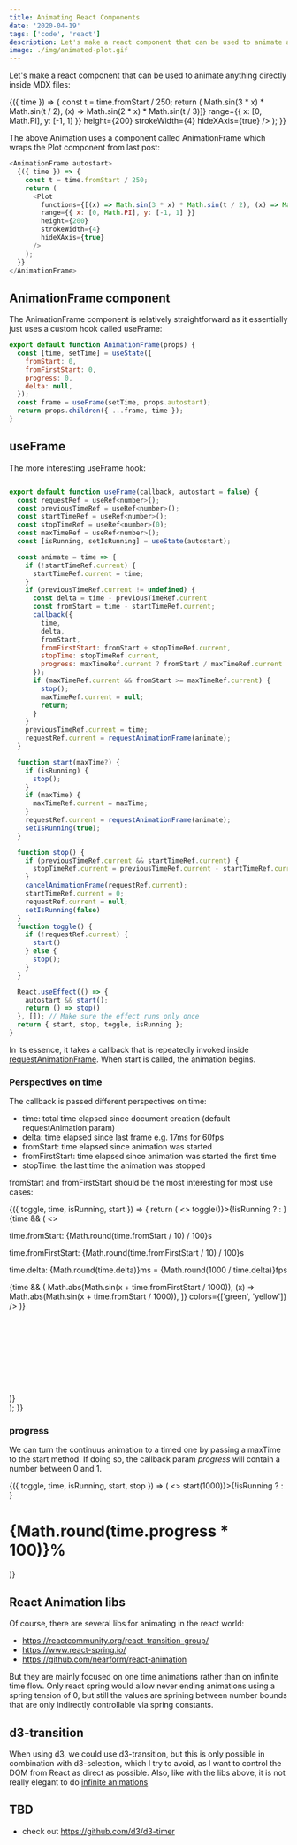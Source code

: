 ```yaml
---
title: Animating React Components
date: '2020-04-19'
tags: ['code', 'react']
description: Let's make a react component that can be used to animate anything.
image: ./img/animated-plot.gif
---
```



Let's make a react component that can be used to animate anything directly inside MDX files:

<AnimationFrame autostart>
  {({ time }) => {
    const t = time.fromStart / 250;
    return (
      <Plot
        functions={[(x) => Math.sin(3 * x) * Math.sin(t / 2), (x) => Math.sin(2 * x) * Math.sin(t / 3)]}
        range={{ x: [0, Math.PI], y: [-1, 1] }}
        height={200}
        strokeWidth={4}
        hideXAxis={true}
      />
    );
  }}
</AnimationFrame>

The above Animation uses a component called AnimationFrame which wraps the Plot component from last post:

```js
<AnimationFrame autostart>
  {({ time }) => {
    const t = time.fromStart / 250;
    return (
      <Plot
        functions={[(x) => Math.sin(3 * x) * Math.sin(t / 2), (x) => Math.sin(2 * x) * Math.sin(t / 3)]}
        range={{ x: [0, Math.PI], y: [-1, 1] }}
        height={200}
        strokeWidth={4}
        hideXAxis={true}
      />
    );
  }}
</AnimationFrame>
```

## AnimationFrame component

The AnimationFrame component is relatively straightforward as it essentially just uses a custom hook called useFrame:

```js
export default function AnimationFrame(props) {
  const [time, setTime] = useState({
    fromStart: 0,
    fromFirstStart: 0,
    progress: 0,
    delta: null,
  });
  const frame = useFrame(setTime, props.autostart);
  return props.children({ ...frame, time });
}
```

## useFrame

The more interesting useFrame hook:

```js

export default function useFrame(callback, autostart = false) {
  const requestRef = useRef<number>();
  const previousTimeRef = useRef<number>();
  const startTimeRef = useRef<number>();
  const stopTimeRef = useRef<number>(0);
  const maxTimeRef = useRef<number>();
  const [isRunning, setIsRunning] = useState(autostart);

  const animate = time => {
    if (!startTimeRef.current) {
      startTimeRef.current = time;
    }
    if (previousTimeRef.current != undefined) {
      const delta = time - previousTimeRef.current
      const fromStart = time - startTimeRef.current;
      callback({
        time,
        delta,
        fromStart,
        fromFirstStart: fromStart + stopTimeRef.current,
        stopTime: stopTimeRef.current,
        progress: maxTimeRef.current ? fromStart / maxTimeRef.current : 0
      });
      if (maxTimeRef.current && fromStart >= maxTimeRef.current) {
        stop();
        maxTimeRef.current = null;
        return;
      }
    }
    previousTimeRef.current = time;
    requestRef.current = requestAnimationFrame(animate);
  }

  function start(maxTime?) {
    if (isRunning) {
      stop();
    }
    if (maxTime) {
      maxTimeRef.current = maxTime;
    }
    requestRef.current = requestAnimationFrame(animate);
    setIsRunning(true);
  }

  function stop() {
    if (previousTimeRef.current && startTimeRef.current) {
      stopTimeRef.current = previousTimeRef.current - startTimeRef.current + stopTimeRef.current;
    }
    cancelAnimationFrame(requestRef.current);
    startTimeRef.current = 0;
    requestRef.current = null;
    setIsRunning(false)
  }
  function toggle() {
    if (!requestRef.current) {
      start()
    } else {
      stop();
    }
  }

  React.useEffect(() => {
    autostart && start();
    return () => stop()
  }, []); // Make sure the effect runs only once
  return { start, stop, toggle, isRunning };
}
```

In its essence, it takes a callback that is repeatedly invoked inside [requestAnimationFrame](https://developer.mozilla.org/en-US/docs/Web/API/window/requestAnimationFrame).
When start is called, the animation begins.

### Perspectives on time

The callback is passed different perspectives on time:

- time: total time elapsed since document creation (default requestAnimation param)
- delta: time elapsed since last frame e.g. 17ms for 60fps
- fromStart: time elapsed since animation was started
- fromFirstStart: time elapsed since animation was started the first time
- stopTime: the last time the animation was stopped

fromStart and fromFirstStart should be the most interesting for most use cases:

<AnimationFrame>
  {({ toggle, time, isRunning, start }) => {
    return (
      <>
        <Fab onClick={() => toggle()}>{!isRunning ? <PlayArrowIcon /> : <StopIcon />}</Fab>
        {time && (
          <>
            <p>
              time.fromStart: <span style={{ color: 'yellow' }}>{Math.round(time.fromStart / 10) / 100}s</span>
            </p>
            <p>
              time.fromFirstStart: <span style={{ color: 'green' }}>{Math.round(time.fromFirstStart / 10) / 100}s</span>
            </p>
            <p>
              time.delta: {Math.round(time.delta)}ms = {Math.round(1000 / time.delta)}fps
            </p>
            {time && (
              <Plot
                range={{ x: [0, Math.PI], y: [0, 1] }}
                height={330}
                functions={[
                  (x) => Math.abs(Math.sin(x + time.fromFirstStart / 1000)),
                  (x) => Math.abs(Math.sin(x + time.fromStart / 1000)),
                ]}
                colors={['green', 'yellow']}
              />
            )}
            <svg width={100} height={300}>
              <circle
                cy={300 - Math.abs(Math.sin(time.fromStart / 1000)) * (300 - 20) - 10}
                cx={40}
                r={10}
                fill={'yellow'}
              />
              <circle
                cy={300 - Math.abs(Math.sin(time.fromFirstStart / 1000)) * (300 - 20) - 10}
                cx={10}
                r={10}
                fill={'green'}
              />
            </svg>
          </>
        )}
        <br />
      </>
    );
  }}
</AnimationFrame>

### progress

We can turn the continuus animation to a timed one by passing a maxTime to the start method.
If doing so, the callback param _progress_ will contain a number between 0 and 1.

<AnimationFrame>
  {({ toggle, time, isRunning, start, stop }) => (
    <>
      <Fab onClick={() => start(1000)}>{!isRunning ? <PlayArrowIcon /> : <StopIcon />}</Fab>
      <h1 style={{ opacity: time.progress }}>{Math.round(time.progress * 100)}%</h1>
    </>
  )}
</AnimationFrame>

## React Animation libs

Of course, there are several libs for animating in the react world:

- https://reactcommunity.org/react-transition-group/
- https://www.react-spring.io/
- https://github.com/nearform/react-animation

But they are mainly focused on one time animations rather than on infinite time flow.
Only react spring would allow never ending animations using a spring tension of 0, but still
the values are sprining between number bounds that are only indirectly controllable via spring constants.

## d3-transition

When using d3, we could use d3-transition, but this is only possible in combination with d3-selection, which I try to avoid, as I want to control the DOM from React as direct as possible.
Also, like with the libs above, it is not really elegant to do [infinite animations](https://bl.ocks.org/d3noob/bf44061b1d443f455b3f857f82721372)

## TBD

- check out https://github.com/d3/d3-timer
